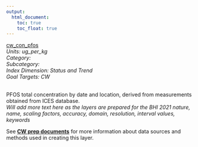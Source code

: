 ```yaml
---
output:
  html_document:
    toc: true
    toc_float: true
---
```


[cw_con_pfos](https://github.com/OHI-Baltic/bhi-prep/blob/master/layers/cw_con_pfos_bhi2019.csv)\
*Units: ug_per_kg*\
*Category:*\
*Subcategory:*\
*Index Dimension: Status and Trend*\
*Goal Targets: CW*\
<br>

PFOS total concentration by date and location, derived from measurements obtained from ICES database.\
*Will add more text here as the layers are prepared for the BHI 2021*
*nature, name, scaling factors, accuracy, domain, resolution, interval values, keywords*

See [**CW prep documents**](https://github.com/OHI-Baltic/bhi-prep/blob/master/prep/CW/v2021/cw_prep.md) for more information about data sources and methods used in creating this layer.

<br>

